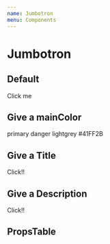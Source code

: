 ```yaml
---
name: Jumbotron
menu: Components
---
```



# Jumbotron

## Default

<Playground>
  <LocalizeThemeProvider>
    <LocalizeJumbotron>Click me</LocalizeJumbotron>
  </LocalizeThemeProvider>
</Playground>

## Give a mainColor

<Playground>
  <LocalizeThemeProvider>
    <LocalizeJumbotron mainColor='primary'>primary</LocalizeJumbotron>
    <LocalizeJumbotron mainColor='danger'>danger</LocalizeJumbotron>
    <LocalizeJumbotron mainColor='lightgrey'>lightgrey</LocalizeJumbotron>
    <LocalizeJumbotron mainColor='#41FF2B'>#41FF2B</LocalizeJumbotron>
  </LocalizeThemeProvider>

</Playground>

## Give a Title

<Playground>
  <LocalizeThemeProvider>
    <LocalizeJumbotron title='Hello LocalizeJumbotron'>
      <LocalizeButton>
        Click!!
      </LocalizeButton>
    </LocalizeJumbotron>
  </LocalizeThemeProvider>
</Playground>

## Give a Description

<Playground>
  <LocalizeThemeProvider>
    <LocalizeJumbotron description='Hello, LocalizeJumbotron'>
      <LocalizeButton>
        Click!!
      </LocalizeButton>
    </LocalizeJumbotron>
  </LocalizeThemeProvider>
</Playground>

## PropsTable

<Props of={JumbotronPropsTable} />
